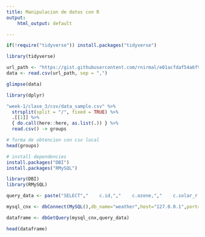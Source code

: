 ```yaml
---
title: Manipulacion de datos con R
output:
    html_output: default

---
```


```R
if(!require("tidyverse")) install.packages("tidyverse")
```

```R
library(tidyverse)
```

```R
url_path <- "https://gist.githubusercontent.com/rnirmal/e01acfdaf54a6f9b24e91ba4cae63518/raw/6b589a5c5a851711e20c5eb28f9d54742d1fe2dc/datasets.csv"
data <- read.csv(url_path, sep = ",")

glimpse(data)
```
```R

library(dplyr)

"week-1/clase_3/csv/data_sample.csv" %>%
  strsplit(split = "/", fixed = TRUE) %>%
  .[[1]] %>%
  { do.call(here::here, as.list(.)) } %>%
  read.csv() -> groups

# forma de obtencion con csv local
head(groups)

```


```R

# install dependencies
install.packages("DBI")
install.packages("RMySQL")

library(DBI)
library(RMySQL)
```


```R

query_data <- paste("SELECT","    c.id,","    c.ozone,","    c.solar_r,","    c.wind,","    c.temp,","    c.month,","    c.day,","    w.name","FROM `weather`.`cities` AS w","LEFT JOIN `weather`.`weather_data` AS c ON w.id = c.city_id",sep = "\n")

mysql_cnx <- dbConnect(MySQL(),db_name="weather",host="127.0.0.1",port=3306,user="root",password="pass_admin")

dataframe <- dbGetQuery(mysql_cnx,query_data)

head(dataframe)
```
